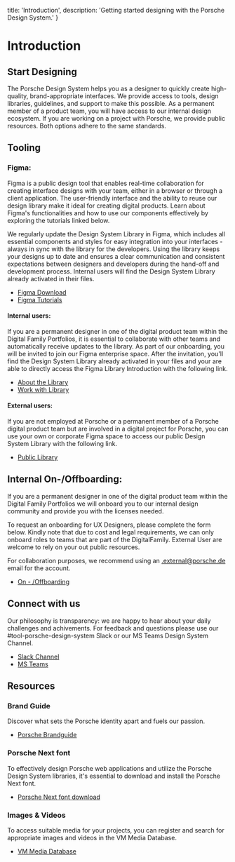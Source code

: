   title: 'Introduction',
  description: 'Getting started designing with the Porsche Design System.'
}

# Introduction

## Start Designing

The Porsche Design System helps you as a designer to quickly create high-quality, brand-appropriate interfaces. We
provide access to tools, design libraries, guidelines, and support to make this possible. As a permanent member of a
product team, you will have access to our internal design ecosystem. If you are working on a project with Porsche, we
provide public resources. Both options adhere to the same standards.

## Tooling

### Figma:

Figma is a public design tool that enables real-time collaboration for creating interface designs with your team, either
in a browser or through a client application. The user-friendly interface and the ability to reuse our design library
make it ideal for creating digital products. Learn about Figma's functionalities and how to use our components
effectively by exploring the tutorials linked below.

We regularly update the Design System Library in Figma, which includes all essential components and styles for easy
integration into your interfaces - always in sync with the library for the developers. Using the library keeps your
designs up to date and ensures a clear communication and consistent expectations between designers and developers during
the hand-off and development process. Internal users will find the Design System Library already activated in their
files.

- [Figma Download](https://figma.com)
- [Figma Tutorials](https://youtube.com/watch?v=Cx2dkpBxst8&list=PLXDU_eVOJTx7QHLShNqIXL1Cgbxj7HlN4)

#### Internal users:

If you are a permanent designer in one of the digital product team within the Digital Family Portfolios, it is essential
to collaborate with other teams and automatically receive updates to the library. As part of our onboarding, you will be
invited to join our Figma enterprise space. After the invitation, you'll find the Design System Library already
activated in your files and your are able to directly access the Figma Library Introduction with the following link.

- [About the Library](https://figma.com/design/EkdP468u4ZVuIRwalKCscb/Web-Design-System-v3?node-id=32923-48020)
- [Work with Library](https://figma.com/design/EkdP468u4ZVuIRwalKCscb/Web-Design-System-v3?node-id=34906-9454)


#### External users:

If you are not employed at Porsche or a permanent member of a Porsche digital product team but are involved in a digital
project for Porsche, you can use your own or corporate Figma space to access our public Design System Library with the
following link.

- [Public Library](https://figma.com/@porsche)

## Internal On-/Offboarding:

If you are a permanent designer in one of the digital product team within the Digital Family Portfolios we will onboard
you to our internal design community and provide you with the licenses needed.

To request an onboarding for UX Designers, please complete the form below. Kindly note that due to cost and legal
requirements, we can only onboard roles to teams that are part of the DigitalFamily. External User are welcome to rely
on your out public resources.

For collaboration purposes, we recommend using an .external@porsche.de email for the account.

- [On - /Offboarding](https://ux.porsche.com/d/6VNB3CeLHcJz/en/get-started-with-ux#/-/on-offboarding-hiring)

## Connect with us

Our philosophy is transparency: we are happy to hear about your daily challenges and achivements. For feedback and
questions please use our #tool-porsche-design-system Slack or our MS Teams Design System Channel.

- [Slack Channel](https://porscheag.enterprise.slack.com/archives/CT7AVHTTQ)
- [MS Teams](https://teams.microsoft.com/l/channel/19%3A9b064bd26de94243afbe67383e4b150d%40thread.tacv2/Porsche%20Design%20System?groupId=872d0e4d-c7a8-4d61-81ab-ff251dd0c8a3&tenantId=)

## Resources

### Brand Guide

Discover what sets the Porsche identity apart and fuels our passion.

- [Porsche Brandguide](https://brand.porsche.com)

### Porsche Next font

To effectively design Porsche web applications and utilize the Porsche Design System libraries, it's essential to
download and install the Porsche Next font.
- [Porsche Next font download](https://cdn.ui.porsche.com/porsche-design-system/font/v2/Porsche_Next_WebOTF_Lat-Gr-Cyr.zip)

### Images & Videos

To access suitable media for your projects, you can register and search for appropriate images and videos in the VM
Media Database.

- [VM Media Database](https://vmmedia.porsche.de/prod/vmmedia/Resources.nsf)
